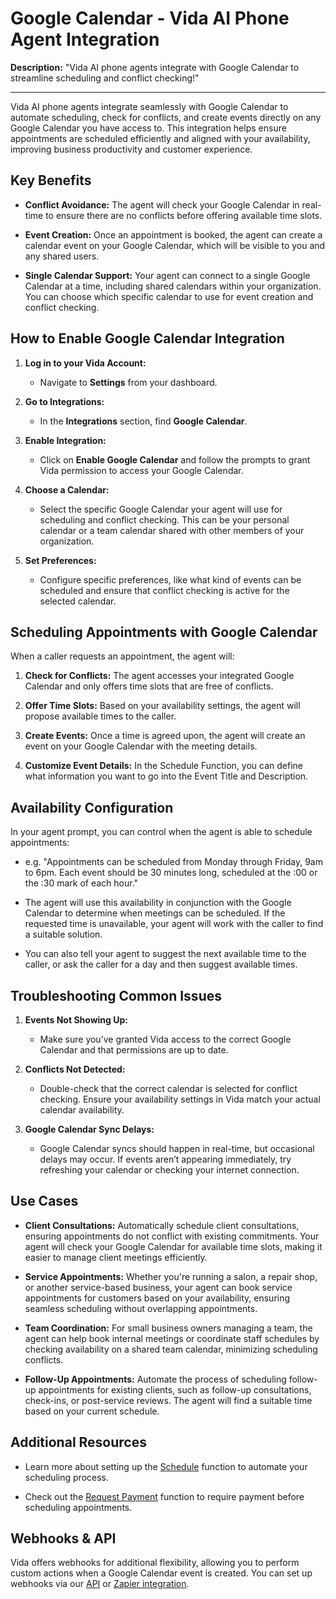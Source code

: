 # Google Calendar - Vida AI Phone Agent Integration

**Description:** "Vida AI phone agents integrate with Google Calendar to streamline scheduling and conflict checking!"

***

Vida AI phone agents integrate seamlessly with Google Calendar to automate scheduling, check for conflicts, and create events directly on any Google Calendar you have access to. This integration helps ensure appointments are scheduled efficiently and aligned with your availability, improving business productivity and customer experience.

## Key Benefits

* **Conflict Avoidance:** The agent will check your Google Calendar in real-time to ensure there are no conflicts before offering available time slots.

* **Event Creation:** Once an appointment is booked, the agent can create a calendar event on your Google Calendar, which will be visible to you and any shared users.

* **Single Calendar Support:** Your agent can connect to a single Google Calendar at a time, including shared calendars within your organization. You can choose which specific calendar to use for event creation and conflict checking.

## How to Enable Google Calendar Integration

1. **Log in to your Vida Account:**

   * Navigate to **Settings** from your dashboard.

2. **Go to Integrations:**

   * In the **Integrations** section, find **Google Calendar**.

3. **Enable Integration:**

   * Click on **Enable Google Calendar** and follow the prompts to grant Vida permission to access your Google Calendar.

4. **Choose a Calendar:**

   * Select the specific Google Calendar your agent will use for scheduling and conflict checking. This can be your personal calendar or a team calendar shared with other members of your organization.

5. **Set Preferences:**

   * Configure specific preferences, like what kind of events can be scheduled and ensure that conflict checking is active for the selected calendar.

## Scheduling Appointments with Google Calendar

When a caller requests an appointment, the agent will:

1. **Check for Conflicts:** The agent accesses your integrated Google Calendar and only offers time slots that are free of conflicts.

2. **Offer Time Slots:** Based on your availability settings, the agent will propose available times to the caller.

3. **Create Events:** Once a time is agreed upon, the agent will create an event on your Google Calendar with the meeting details.

4. **Customize Event Details:** In the Schedule Function, you can define what information you want to go into the Event Title and Description.

## Availability Configuration

In your agent prompt, you can control when the agent is able to schedule appointments:

* e.g. "Appointments can be scheduled from Monday through Friday, 9am to 6pm.  Each event should be 30 minutes long, scheduled at the :00 or the :30 mark of each hour."

* The agent will use this availability in conjunction with the Google Calendar to determine when meetings can be scheduled.  If the requested time is unavailable, your agent will work with the caller to find a suitable solution.

* You can also tell your agent to suggest the next available time to the caller, or ask the caller for a day and then suggest available times.

## Troubleshooting Common Issues

1. **Events Not Showing Up:**

   * Make sure you’ve granted Vida access to the correct Google Calendar and that permissions are up to date.

2. **Conflicts Not Detected:**

   * Double-check that the correct calendar is selected for conflict checking. Ensure your availability settings in Vida match your actual calendar availability.

3. **Google Calendar Sync Delays:**

   * Google Calendar syncs should happen in real-time, but occasional delays may occur. If events aren’t appearing immediately, try refreshing your calendar or checking your internet connection.

## Use Cases

* **Client Consultations:** Automatically schedule client consultations, ensuring appointments do not conflict with existing commitments. Your agent will check your Google Calendar for available time slots, making it easier to manage client meetings efficiently.

* **Service Appointments:** Whether you're running a salon, a repair shop, or another service-based business, your agent can book service appointments for customers based on your availability, ensuring seamless scheduling without overlapping appointments.

* **Team Coordination:** For small business owners managing a team, the agent can help book internal meetings or coordinate staff schedules by checking availability on a shared team calendar, minimizing scheduling conflicts.

* **Follow-Up Appointments:** Automate the process of scheduling follow-up appointments for existing clients, such as follow-up consultations, check-ins, or post-service reviews. The agent will find a suitable time based on your current schedule.

## Additional Resources

* Learn more about setting up the [Schedule](/functions/schedule) function to automate your scheduling process.

* Check out the [Request Payment](/functions/payments) function to require payment before scheduling appointments.

## Webhooks & API

Vida offers webhooks for additional flexibility, allowing you to perform custom actions when a Google Calendar event is created. You can set up webhooks via our [API](/api-reference/webhooks/list-webhooks) or [Zapier integration](/integrations/zapier).